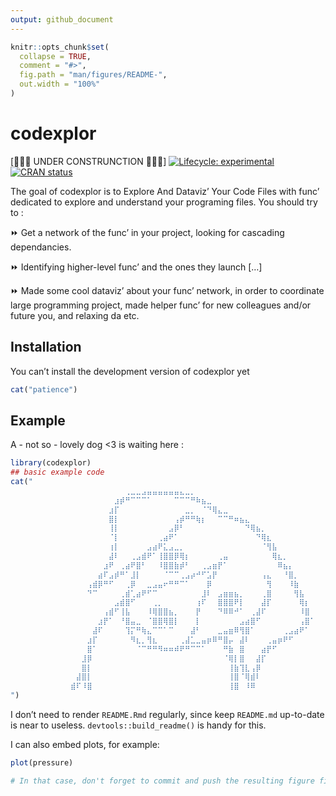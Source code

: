 ```yaml
---
output: github_document
---
```


<!-- README.md is generated from README.Rmd. Please edit that file -->

```r
knitr::opts_chunk$set(
  collapse = TRUE,
  comment = "#>",
  fig.path = "man/figures/README-",
  out.width = "100%"
)
```

# codexplor
[🧰🔧🔨 UNDER CONSTRUNCTION 🧰🔧🔨]
<!-- badges: start -->
[![Lifecycle: experimental](https://img.shields.io/badge/lifecycle-experimental-orange.svg)](https://lifecycle.r-lib.org/articles/stages.html#experimental)
[![CRAN status](https://www.r-pkg.org/badges/version/codexplor)](https://CRAN.R-project.org/package=codexplor)
<!-- badges: end -->

The goal of codexplor is to Explore And Dataviz' Your Code Files with func' dedicated to explore and understand your programing files. You should try to :

⏩ Get a network of the func' in your project, looking for cascading dependancies. 

⏩ Identifying higher-level func' and the ones they launch [...] 

⏩ Made some cool dataviz' about your func' network, in order to coordinate large programming project, made helper func' for new colleagues and/or future you, and relaxing da etc.

## Installation

You can't install the development version of codexplor yet

``` r
cat("patience")
```

## Example

A - not so - lovely dog <3 is waiting here :

```r
library(codexplor)
## basic example code
cat("
⠀⠀⠀⠀⠀⠀⠀⠀⠀⠀⠀⠀⠀⠀⠀⠀⠀⠀⠀⠀⠀⢀⣀⣀⣠⣤⣤⣤⣤⣤⣤⣄⣀⡀⠀⠀⠀⠀⠀⠀⠀⠀⠀⠀⠀⠀⠀⠀⠀⠀⠀⠀⠀⠀⠀⠀
⠀⠀⠀⠀⠀⠀⠀⠀⠀⠀⠀⠀⠀⠀⠀⠀⠀⠀⠀⣰⡾⠛⠉⠉⠉⠁⠀⠀⠀⠀⠉⠉⠉⠛⠷⣦⣀⠀⠀⠀⠀⠀⠀⠀⠀⠀⠀⠀⠀⠀⠀⠀⠀⠀⠀⠀
⠀⠀⠀⠀⠀⠀⠀⠀⠀⠀⠀⠀⠀⠀⠀⠀⠀⠀⣰⡏⠀⠀⠀⠀⠀⠀⠀⠀⠀⠀⠀⠀⣀⡀⠀⠈⠙⢿⣄⣀⠀⠀⠀⠀⠀⠀⠀⠀⠀⠀⠀⠀⠀⠀⠀⠀
⠀⠀⠀⠀⠀⠀⠀⠀⠀⠀⠀⠀⠀⠀⠀⠀⠀⠀⣿⡇⠀⠀⠀⠀⠀⠀⠀⠀⠀⠀⢠⡾⠛⠛⢷⡆⠀⠀⠉⠉⠛⠶⣦⣄⠀⠀⠀⠀⠀⠀⠀⠀⠀⠀⠀⠀
⠀⠀⠀⠀⠀⠀⠀⠀⠀⠀⠀⠀⠀⠀⠀⠀⠀⠀⢸⡇⠀⠀⠀⠀⠀⠀⠀⠀⠀⣠⡿⠃⠀⠀⠀⠀⠀⠀⠀⠀⠀⠀⠀⠙⢿⣦⡀⠀⠀⠀⠀⠀⠀⠀⠀⠀
⠀⠀⠀⠀⠀⠀⠀⠀⠀⠀⠀⠀⠀⠀⠀⠀⠀⠀⠈⡇⠀⠀⠀⠀⠀⠀⠀⢀⣴⠟⠁⠀⠀⠀⠀⠀⠀⠀⠀⠀⠀⠀⠀⠀⠀⠙⢿⣆⠀⠀⠀⠀⠀⠀⠀⠀
⠀⠀⠀⠀⠀⠀⠀⠀⠀⠀⠀⠀⠀⠀⠀⠀⠀⠀⢰⡇⠀⠀⠀⠀⠀⣠⣴⠟⣅⣠⣀⡀⠀⠀⠀⠀⠀⠀⠀⠀⠀⠀⠀⠀⠀⠀⠈⢻⣧⠀⠀⠀⠀⠀⠀⠀
⠀⠀⠀⠀⠀⠀⠀⠀⠀⠀⠀⠀⠀⠀⠀⠀⠀⠀⣼⠇⠀⠀⢀⣠⣾⠟⠁⢸⣿⣿⡿⢿⡆⠀⠀⠀⠀⠀⢀⣤⠀⠀⠀⠀⠀⠀⠀⠀⢿⣆⡀⠀⠀⠀⠀⠀
⠀⠀⠀⠀⠀⠀⠀⠀⠀⠀⠀⠀⠀⠀⠀⠀⠀⣰⠟⠀⢀⣴⠟⣿⠃⠀⠀⠸⣿⣿⣷⡾⠃⠀⠀⢀⣠⣶⡟⠁⠀⠀⠀⠀⠀⠀⠀⠀⠀⠿⣦⡄⠀⠀⠀⠀
⠀⠀⠀⠀⠀⠀⠀⠀⠀⠀⠀⠀⠀⠀⠀⠀⣴⠏⣠⡾⠛⠁⣸⡇⠀⠀⠀⠀⠈⠉⠉⢀⣠⡴⠚⠋⣡⡟⠀⠀⠀⠀⠀⠀⠀⠀⢠⣄⠀⠀⠘⣿⡀⠀⠀⠀
⠀⠀⠀⠀⠀⠀⠀⠀⠀⠀⠀⠀⠀⠀⢠⣾⡿⠛⠋⠀⠀⢀⡿⠀⠀⣀⣠⣤⠖⠛⠛⠉⠁⠀⠀⠀⡿⠀⠀⠀⠀⠀⠀⠀⠀⠀⠀⢻⠀⠀⠀⠸⣷⠀⠀⠀
⠀⠀⠀⠀⠀⠀⠀⠀⠀⠀⠀⠀⠀⠀⠙⠉⠀⠀⠀⠀⢀⣾⢁⣴⠟⠋⠉⠀⠀⠀⠀⠀⠀⠀⠀⣸⠇⠀⣠⣶⣶⣦⡀⠀⠀⠀⢀⣿⠀⠀⠀⠀⢻⣧⠀⠀
⠀⠀⠀⠀⠀⠀⠀⠀⠀⠀⠀⠀⠀⠀⠀⠀⠀⠀⠀⣠⣾⣿⠋⠀⠀⠀⢀⡀⠀⠀⠀⠀⠀⠀⢰⠏⠀⠀⣿⣿⣿⠟⡇⠀⠀⠀⣼⡏⠀⠀⠀⠀⠀⢿⡆⠀
⠀⠀⠀⠀⠀⠀⠀⠀⠀⠀⠀⠀⠀⠀⠀⠀⠀⢠⣾⠋⢸⣧⠀⠀⠀⠸⢿⣿⣿⣦⡀⠀⠀⠀⡟⠀⠀⠀⠙⠿⠿⠚⠁⠀⢀⣼⠏⠀⠀⠀⠀⠀⠀⠸⣿⠀
⠀⠀⠀⠀⠀⠀⠀⠀⠀⠀⠀⠀⠀⠀⠀⠀⣰⡟⠁⠀⠘⣿⣤⣀⠀⠈⣿⣿⢿⣿⡇⠀⠀⠀⡇⠀⠀⠀⠀⠀⠀⠀⣠⣴⣿⠋⠀⠀⠀⠀⠀⠀⠀⢠⣿⠁
⠀⠀⠀⠀⠀⠀⠀⠀⠀⠀⠀⠀⠀⠀⠀⣼⠏⠀⠀⠀⠀⢹⡍⠛⢷⣄⠉⠉⠁⠉⠀⠀⠀⣼⠃⠀⠀⠀⣀⣤⣶⠿⢻⣿⠁⠀⠀⠀⠀⠀⢀⣠⣴⠟⠁⠀
⠀⠀⠀⠀⠀⠀⠀⠀⠀⠀⠀⠀⠀⠀⣰⡏⠀⠀⠀⠀⠀⠀⠻⣆⡀⢻⣆⠀⠀⠀⠀⢀⣼⣁⣀⣤⡶⠿⠛⣿⡤⠀⣼⠇⠀⠀⠀⢀⣤⡶⠟⠋⠀⠀⠀⠀
⠀⠀⠀⠀⠀⠀⠀⠀⠀⠀⠀⠀⠀⠀⣿⠁⠀⠀⠀⠀⠀⠀⠀⠈⠉⠛⠛⠻⠶⠶⠾⠟⠛⠉⠉⠁⠀⠀⠀⠛⣷⠀⣿⠀⠀⠀⣴⡟⠋⠀⠀⠀⠀⠀⠀⠀
⠀⠀⠀⠀⠀⠀⠀⠀⠀⠀⠀⠀⠀⣸⡿⠀⠀⠀⠀⠀⠀⠀⠀⠀⠀⠀⠀⠀⠀⠀⠀⠀⠀⠀⠀⠀⠀⠀⠀⠈⢿⡇⣿⠀⠀⣼⡏⠀⠀⠀⠀⠀⠀⠀⠀⠀
⠀⠀⠀⠀⠀⠀⠀⠀⠀⠀⠀⠀⠀⣿⡇⠀⠀⠀⠀⠀⠀⠀⠀⠀⠀⠀⠀⠀⠀⠀⠀⠀⠀⠀⠀⠀⠀⠀⠀⠀⢸⣷⢹⣇⢠⡿⠀⠀⠀⠀⠀⠀⠀⠀⠀⠀
⠀⠀⠀⠀⠀⠀⠀⠀⠀⠀⠀⠀⣼⣿⡇⠀⠀⠀⠀⠀⠀⠀⠀⠀⠀⠀⠀⠀⠀⠀⠀⠀⠀⠀⠀⠀⠀⠀⠀⠀⢸⣿⠈⢿⣾⠇⠀⠀⠀⠀⠀⠀⠀⠀⠀⠀
⠀⠀⠀⠀⠀⠀⠀⠀⠀⠀⠀⣾⠏⠸⣿⠀⠀⠀⠀⠀⠀⠀⠀⠀⠀⠀⠀⠀⠀⠀⠀⠀⠀⠀⠀⠀⠀⠀⠀⠀⢸⣿⠀⠸⠿⠀⠀⠀⠀⠀⠀⠀⠀⠀⠀⠀
")
```


I don't need to render `README.Rmd` regularly, since keep `README.md` up-to-date is near to useless. `devtools::build_readme()` is handy for this.

I can also embed plots, for example:

```r
plot(pressure)

# In that case, don't forget to commit and push the resulting figure files, so they display on GitHub and CRAN.

```

